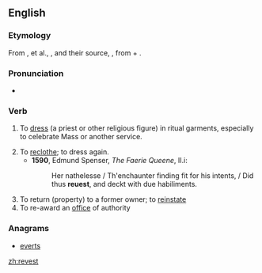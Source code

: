 ==English==

===Etymology===
From {{etyl|xno}} {{term|revestier|lang=fro}}, {{term|revestre}} et al., {{etyl|frm}} {{term|revestir|lang=frm}}, and their source, {{etyl|LL.}} {{term|revestire}}, from {{etyl|la}} {{term|re-|lang=la}} + {{term|vestire|vestīre|to clothe}}.

===Pronunciation===
* {{a|UK}} {{IPA|/ɹiːˈvɛst/}}

===Verb===
{{en-verb}}

# {{obsolete}} To [[dress]] (a priest or other religious figure) in ritual garments, especially to celebrate Mass or another service.
# To [[reclothe]]; to dress again.
#* '''1590''', Edmund Spenser, ''The Faerie Queene'', II.i:
#*: Her nathelesse / Th'enchaunter finding fit for his intents, / Did thus '''reuest''', and deckt with due habiliments.
# To return (property) to a former owner; to [[reinstate]]
# To re-award an [[office]] of authority

===Anagrams===
* [[everts#English|everts]]

[[zh:revest]]